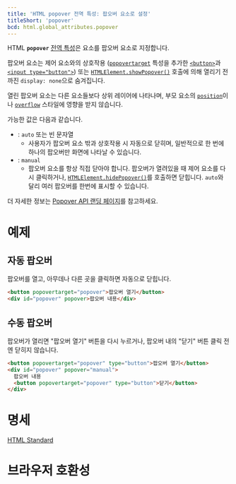 ```yaml
---
title: 'HTML popover 전역 특성: 팝오버 요소로 설정'
titleShort: 'popover'
bcd: html.global_attributes.popover
---
```


HTML **`popover`** [전역 특성](.)은 요소를 팝오버 요소로 지정합니다.

팝오버 요소는 제어 요소와의 상호작용 ([`popovertarget`] 특성을 추가한 [`<button>`]과 [`<input type="button">`]) 또는 [`HTMLElement.showPopover()`] 호출에 의해 열리기 전까진 `display: none`으로 숨겨집니다.

열린 팝오버 요소는 다른 요소들보다 상위 레이어에 나타나며, 부모 요소의 [`position`]이나 [`overflow`] 스타일에 영향을 받지 않습니다.

가능한 값은 다음과 같습니다.

- : `auto` 또는 빈 문자열
  - 사용자가 팝오버 요소 밖과 상호작용 시 자동으로 닫히며, 일반적으로 한 번에 하나의 팝오버만 화면에 나타날 수 있습니다.
- : `manual`
  - 팝오버 요소를 항상 직접 닫아야 합니다. 팝오버가 열려있을 때 제어 요소를 다시 클릭하거나, [`HTMLElement.hidePopover()`]를 호출하면 닫힙니다. `auto`와 달리 여러 팝오버를 한번에 표시할 수 있습니다.

더 자세한 정보는 [Popover API 랜딩 페이지](https://developer.mozilla.org/en-US/docs/Web/API/Popover_API)를 참고하세요.

# 예제

## 자동 팝오버

팝오버를 열고, 아무데나 다른 곳을 클릭하면 자동으로 닫힙니다.

```html hidden name=auto
<button popovertarget="popover">팝오버 열기</button>
<div id="popover" popover>팝오버 내용</div>
```

<LiveExample height={240} lang="html" name="auto" />

## 수동 팝오버

팝오버가 열리면 "팝오버 열기" 버튼을 다시 누르거나, 팝오버 내의 "닫기" 버튼 클릭 전엔 닫히지 않습니다.

```html hidden name=manual
<button popovertarget="popover" type="button">팝오버 열기</button>
<div id="popover" popover="manual">
  팝오버 내용
  <button popovertarget="popover" type="button">닫기</button>
</div>
```

<LiveExample height={240} lang="html" name="manual" />

# 명세

[HTML Standard](https://html.spec.whatwg.org/multipage/popover.html#the-popover-attribute)

# 브라우저 호환성

<BrowserCompat data={props.bcd} />

[`<button>`]: ../Element/button
[`<input type="button">`]: ../Element/input/button
[`HTMLElement.hidePopover()`]: https://developer.mozilla.org/en-US/docs/Web/API/HTMLElement/hidePopover
[`HTMLElement.showPopover()`]: https://developer.mozilla.org/en-US/docs/Web/API/HTMLElement/showPopover
[`overflow`]: https://developer.mozilla.org/en-US/docs/Web/CSS/overflow
[`popovertarget`]: ../Element/button#term-popovertarget
[`position`]: https://developer.mozilla.org/en-US/docs/Web/CSS/position
